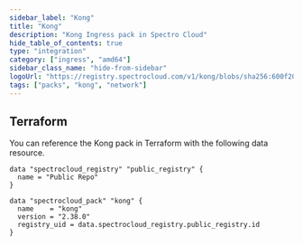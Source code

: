 ```yaml
---
sidebar_label: "Kong"
title: "Kong"
description: "Kong Ingress pack in Spectro Cloud"
hide_table_of_contents: true
type: "integration"
category: ["ingress", "amd64"]
sidebar_class_name: "hide-from-sidebar"
logoUrl: "https://registry.spectrocloud.com/v1/kong/blobs/sha256:600f20583f85ccad4c515e51542f74aa9acb851d5b03ecb0e7b3435eb51ecf56?type=image.webp"
tags: ["packs", "kong", "network"]
---
```


<RedirectPackPage packName="kong" />

## Terraform

You can reference the Kong pack in Terraform with the following data resource.

```hcl
data "spectrocloud_registry" "public_registry" {
  name = "Public Repo"
}

data "spectrocloud_pack" "kong" {
  name    = "kong"
  version = "2.38.0"
  registry_uid = data.spectrocloud_registry.public_registry.id
}
```
